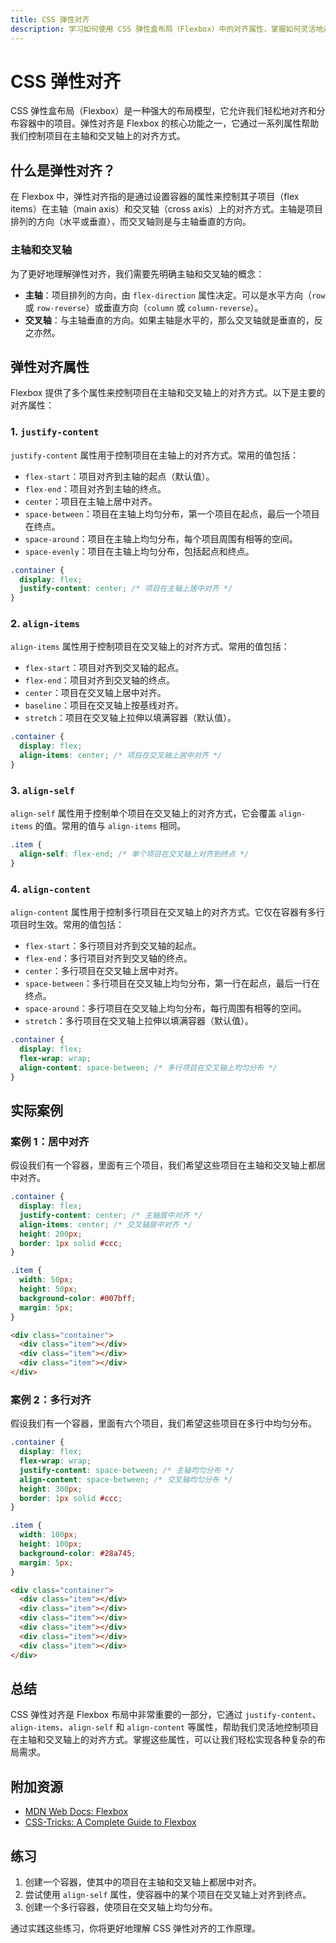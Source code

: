 ```yaml
---
title: CSS 弹性对齐
description: 学习如何使用 CSS 弹性盒布局（Flexbox）中的对齐属性，掌握如何灵活地对齐和分布容器中的项目。
---
```


# CSS 弹性对齐

CSS 弹性盒布局（Flexbox）是一种强大的布局模型，它允许我们轻松地对齐和分布容器中的项目。弹性对齐是 Flexbox 的核心功能之一，它通过一系列属性帮助我们控制项目在主轴和交叉轴上的对齐方式。

## 什么是弹性对齐？

在 Flexbox 中，弹性对齐指的是通过设置容器的属性来控制其子项目（flex items）在主轴（main axis）和交叉轴（cross axis）上的对齐方式。主轴是项目排列的方向（水平或垂直），而交叉轴则是与主轴垂直的方向。

### 主轴和交叉轴

为了更好地理解弹性对齐，我们需要先明确主轴和交叉轴的概念：

- **主轴**：项目排列的方向，由 `flex-direction` 属性决定。可以是水平方向（`row` 或 `row-reverse`）或垂直方向（`column` 或 `column-reverse`）。
- **交叉轴**：与主轴垂直的方向。如果主轴是水平的，那么交叉轴就是垂直的，反之亦然。

## 弹性对齐属性

Flexbox 提供了多个属性来控制项目在主轴和交叉轴上的对齐方式。以下是主要的对齐属性：

### 1. `justify-content`

`justify-content` 属性用于控制项目在主轴上的对齐方式。常用的值包括：

- `flex-start`：项目对齐到主轴的起点（默认值）。
- `flex-end`：项目对齐到主轴的终点。
- `center`：项目在主轴上居中对齐。
- `space-between`：项目在主轴上均匀分布，第一个项目在起点，最后一个项目在终点。
- `space-around`：项目在主轴上均匀分布，每个项目周围有相等的空间。
- `space-evenly`：项目在主轴上均匀分布，包括起点和终点。

```css
.container {
  display: flex;
  justify-content: center; /* 项目在主轴上居中对齐 */
}
```

### 2. `align-items`

`align-items` 属性用于控制项目在交叉轴上的对齐方式。常用的值包括：

- `flex-start`：项目对齐到交叉轴的起点。
- `flex-end`：项目对齐到交叉轴的终点。
- `center`：项目在交叉轴上居中对齐。
- `baseline`：项目在交叉轴上按基线对齐。
- `stretch`：项目在交叉轴上拉伸以填满容器（默认值）。

```css
.container {
  display: flex;
  align-items: center; /* 项目在交叉轴上居中对齐 */
}
```

### 3. `align-self`

`align-self` 属性用于控制单个项目在交叉轴上的对齐方式，它会覆盖 `align-items` 的值。常用的值与 `align-items` 相同。

```css
.item {
  align-self: flex-end; /* 单个项目在交叉轴上对齐到终点 */
}
```

### 4. `align-content`

`align-content` 属性用于控制多行项目在交叉轴上的对齐方式。它仅在容器有多行项目时生效。常用的值包括：

- `flex-start`：多行项目对齐到交叉轴的起点。
- `flex-end`：多行项目对齐到交叉轴的终点。
- `center`：多行项目在交叉轴上居中对齐。
- `space-between`：多行项目在交叉轴上均匀分布，第一行在起点，最后一行在终点。
- `space-around`：多行项目在交叉轴上均匀分布，每行周围有相等的空间。
- `stretch`：多行项目在交叉轴上拉伸以填满容器（默认值）。

```css
.container {
  display: flex;
  flex-wrap: wrap;
  align-content: space-between; /* 多行项目在交叉轴上均匀分布 */
}
```

## 实际案例

### 案例 1：居中对齐

假设我们有一个容器，里面有三个项目，我们希望这些项目在主轴和交叉轴上都居中对齐。

```css
.container {
  display: flex;
  justify-content: center; /* 主轴居中对齐 */
  align-items: center; /* 交叉轴居中对齐 */
  height: 200px;
  border: 1px solid #ccc;
}

.item {
  width: 50px;
  height: 50px;
  background-color: #007bff;
  margin: 5px;
}
```

```html
<div class="container">
  <div class="item"></div>
  <div class="item"></div>
  <div class="item"></div>
</div>
```

### 案例 2：多行对齐

假设我们有一个容器，里面有六个项目，我们希望这些项目在多行中均匀分布。

```css
.container {
  display: flex;
  flex-wrap: wrap;
  justify-content: space-between; /* 主轴均匀分布 */
  align-content: space-between; /* 交叉轴均匀分布 */
  height: 300px;
  border: 1px solid #ccc;
}

.item {
  width: 100px;
  height: 100px;
  background-color: #28a745;
  margin: 5px;
}
```

```html
<div class="container">
  <div class="item"></div>
  <div class="item"></div>
  <div class="item"></div>
  <div class="item"></div>
  <div class="item"></div>
  <div class="item"></div>
</div>
```

## 总结

CSS 弹性对齐是 Flexbox 布局中非常重要的一部分，它通过 `justify-content`、`align-items`、`align-self` 和 `align-content` 等属性，帮助我们灵活地控制项目在主轴和交叉轴上的对齐方式。掌握这些属性，可以让我们轻松实现各种复杂的布局需求。

## 附加资源

- [MDN Web Docs: Flexbox](https://developer.mozilla.org/en-US/docs/Learn/CSS/CSS_layout/Flexbox)
- [CSS-Tricks: A Complete Guide to Flexbox](https://css-tricks.com/snippets/css/a-guide-to-flexbox/)

## 练习

1. 创建一个容器，使其中的项目在主轴和交叉轴上都居中对齐。
2. 尝试使用 `align-self` 属性，使容器中的某个项目在交叉轴上对齐到终点。
3. 创建一个多行容器，使项目在交叉轴上均匀分布。

通过实践这些练习，你将更好地理解 CSS 弹性对齐的工作原理。